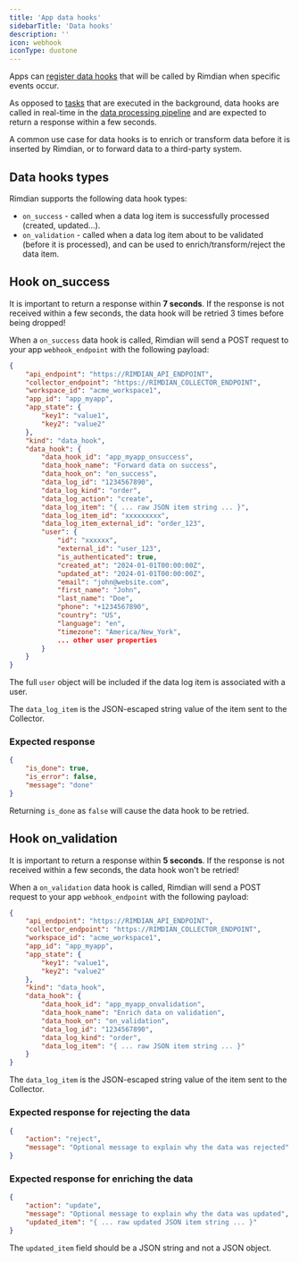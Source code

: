 ```yaml
---
title: 'App data hooks'
sidebarTitle: 'Data hooks'
description: ''
icon: webhook
iconType: duotone
---
```


Apps can [register data hooks](/apps-development/app-manifest-reference#data-hook) that will be called by Rimdian when specific events occur.

As opposed to [tasks](/apps-development/tasks) that are executed in the background, data hooks are called in real-time in the [data processing pipeline](/data-lifecycle#data-pipeline) and are expected to return a response within a few seconds.

A common use case for data hooks is to enrich or transform data before it is inserted by Rimdian, or to forward data to a third-party system.

## Data hooks types

Rimdian supports the following data hook types:

- `on_success` - called when a data log item is successfully processed (created, updated...).
- `on_validation` - called when a data log item about to be validated (before it is processed), and can be used to enrich/transform/reject the data item.

## Hook on_success

<Tip>It is important to return a response within **7 seconds**. If the response is not received within a few seconds, the data hook will be retried 3 times before being dropped!</Tip>

When a `on_success` data hook is called, Rimdian will send a POST request to your app `webhook_endpoint` with the following payload:

```json
{
    "api_endpoint": "https://RIMDIAN_API_ENDPOINT",
    "collector_endpoint": "https://RIMDIAN_COLLECTOR_ENDPOINT",
    "workspace_id": "acme_workspace1",
    "app_id": "app_myapp",
    "app_state": {
        "key1": "value1",
        "key2": "value2"
    },
    "kind": "data_hook",
    "data_hook": {
        "data_hook_id": "app_myapp_onsuccess",
        "data_hook_name": "Forward data on success",
        "data_hook_on": "on_success",
        "data_log_id": "1234567890",
        "data_log_kind": "order",
        "data_log_action": "create",
        "data_log_item": "{ ... raw JSON item string ... }",
        "data_log_item_id": "xxxxxxxxx",
        "data_log_item_external_id": "order_123",
        "user": {
            "id": "xxxxxx",
            "external_id": "user_123",
            "is_authenticated": true,
            "created_at": "2024-01-01T00:00:00Z",
            "updated_at": "2024-01-01T00:00:00Z",
            "email": "john@website.com",
            "first_name": "John",
            "last_name": "Doe",
            "phone": "+1234567890",
            "country": "US",
            "language": "en",
            "timezone": "America/New_York",
            ... other user properties
        }
    }
}
```

The full `user` object will be included if the data log item is associated with a user.

The `data_log_item` is the JSON-escaped string value of the item sent to the Collector.

### Expected response

```json
{
    "is_done": true,
    "is_error": false,
    "message": "done"
}
```

Returning `is_done` as `false` will cause the data hook to be retried.

## Hook on_validation



<Tip>It is important to return a response within **5 seconds**. If the response is not received within a few seconds, the data hook won't be retried!</Tip>

When a `on_validation` data hook is called, Rimdian will send a POST request to your app `webhook_endpoint` with the following payload:

```json
{
    "api_endpoint": "https://RIMDIAN_API_ENDPOINT",
    "collector_endpoint": "https://RIMDIAN_COLLECTOR_ENDPOINT",
    "workspace_id": "acme_workspace1",
    "app_id": "app_myapp",
    "app_state": {
        "key1": "value1",
        "key2": "value2"
    },
    "kind": "data_hook",
    "data_hook": {
        "data_hook_id": "app_myapp_onvalidation",
        "data_hook_name": "Enrich data on validation",
        "data_hook_on": "on_validation",
        "data_log_id": "1234567890",
        "data_log_kind": "order",
        "data_log_item": "{ ... raw JSON item string ... }"
    }
}
```

The `data_log_item` is the JSON-escaped string value of the item sent to the Collector.

### Expected response for rejecting the data

```json
{
    "action": "reject",
    "message": "Optional message to explain why the data was rejected"
}
```

### Expected response for enriching the data

```json
{
    "action": "update",
    "message": "Optional message to explain why the data was updated",
    "updated_item": "{ ... raw updated JSON item string ... }"
}
```

<Tip>The `updated_item` field should be a JSON string and not a JSON object.</Tip>